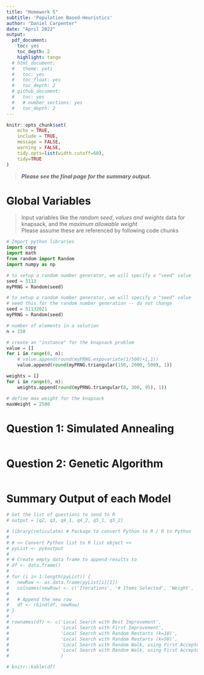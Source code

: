 ```yaml
---
title: "Homework 5"
subtitle: 'Population Based-Heuristics'
author: "Daniel Carpenter"
date: "April 2022"
output:
  pdf_document:
    toc: yes
    toc_depth: 2
    highlight: tango
  # html_document:
  #   theme: yeti
  #   toc: yes
  #   toc_float: yes
  #   toc_depth: 2
  # github_document:
  #   toc: yes
  #   # number_sections: yes
  #   toc_depth: 2
---
```


```r
knitr::opts_chunk$set(
	echo = TRUE,
	include = TRUE,
	message = FALSE,
	warning = FALSE,
	tidy.opts=list(width.cutoff=60), 
	tidy=TRUE
)
```

\newpage

> ***Please see the final page for the summary output.***

# Global Variables
> Input variables like the *random seed*, *values and weights* data for knapsack, and the *maximum allowable weight*   
> Please assume these are referenced by following code chunks

```python
# Import python libraries
import copy
import math
from random import Random
import numpy as np

# to setup a random number generator, we will specify a "seed" value
seed = 5113
myPRNG = Random(seed)

# to setup a random number generator, we will specify a "seed" value
# need this for the random number generation -- do not change
seed = 51132021
myPRNG = Random(seed)

# number of elements in a solution
n = 150

# create an "instance" for the knapsack problem
value = []
for i in range(0, n):
    # value.append(round(myPRNG.expovariate(1/500)+1,1))
    value.append(round(myPRNG.triangular(150, 2000, 500), 1))

weights = []
for i in range(0, n):
    weights.append(round(myPRNG.triangular(8, 300, 95), 1))

# define max weight for the knapsack
maxWeight = 2500
```

\newpage


# Question 1: Simulated Annealing

```python

```


\newpage

# Question 2: Genetic Algorithm

```python

```


\newpage

# Summary Output of each Model

```python
# Get the list of questions to send to R
# output = [q2, q3, q4_1, q4_2, q5_1, q5_2]
```

```r
# library(reticulate) # Package to convert Python to R / R to Python
# 
# # >> Convert Python list to R list object <<
# pyList <- py$output
# 
# # Create empty data frame to append results to
# df <- data.frame()
# 
# for (i in 1:length(pyList)) {
#   newRow <- as.data.frame(pyList[i][1])
#   colnames(newRow) <- c('Iterations', '# Items Selected', 'Weight', 'Objective')
#   
#   # Append the new row
#   df <- rbind(df, newRow)
# }
# 
# rownames(df) <- c('Local Search with Best Improvement',
#                   'Local Search with First Improvement',
#                   'Local Search with Random Restarts (k=10)',
#                   'Local Search with Random Restarts (k=50)',
#                   'Local Search with Random Walk, using First Acceptence (p=0.75)',
#                   'Local Search with Random Walk, using First Acceptence (p=0.01)'
#                   )
```

```r
# knitr::kable(df)
```







